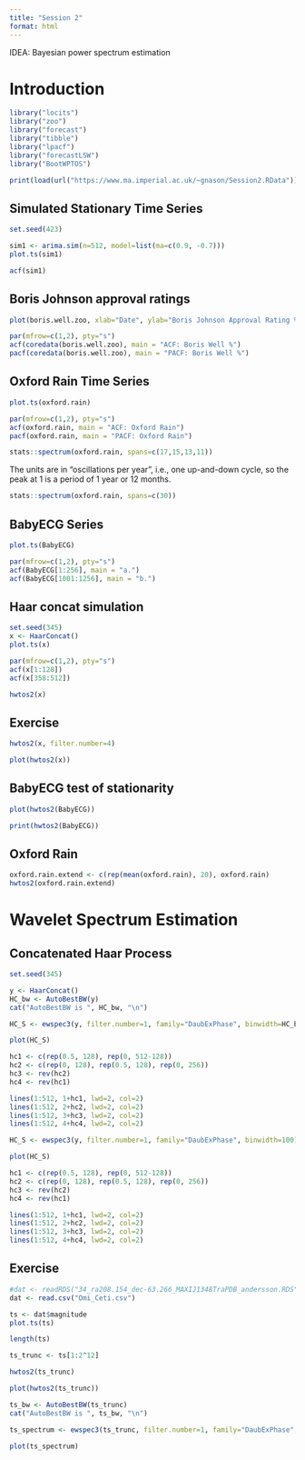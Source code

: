 ```yaml
---
title: "Session 2"
format: html
---
```


IDEA: Bayesian power spectrum estimation

# Introduction

```r
library("locits")
library("zoo")
library("forecast")
library("tibble")
library("lpacf")
library("forecastLSW")
library("BootWPTOS")
```

```r
print(load(url("https://www.ma.imperial.ac.uk/~gnason/Session2.RData")))
```

## Simulated Stationary Time Series

```r
set.seed(423)

sim1 <- arima.sim(n=512, model=list(ma=c(0.9, -0.7)))
plot.ts(sim1)
```

```r
acf(sim1)
```

## Boris Johnson approval ratings

```r
plot(boris.well.zoo, xlab="Date", ylab="Boris Johnson Approval Rating %")
```

```r
par(mfrow=c(1,2), pty="s")
acf(coredata(boris.well.zoo), main = "ACF: Boris Well %")
pacf(coredata(boris.well.zoo), main = "PACF: Boris Well %")
```

## Oxford Rain Time Series

```r
plot.ts(oxford.rain)
```

```r
par(mfrow=c(1,2), pty="s")
acf(oxford.rain, main = "ACF: Oxford Rain")
pacf(oxford.rain, main = "PACF: Oxford Rain")
```

```r
stats::spectrum(oxford.rain, spans=c(17,15,13,11))
```

The units are in "oscillations per year", i.e., one up-and-down cycle, so the peak at 1 is a period of 1 year or 12 months.

```r
stats::spectrum(oxford.rain, spans=c(30))
```

## BabyECG Series

```r
plot.ts(BabyECG)
```

```r
par(mfrow=c(1,2), pty="s")
acf(BabyECG[1:256], main = "a.")
acf(BabyECG[1001:1256], main = "b.")
```

## Haar concat simulation

```r
set.seed(345)
x <- HaarConcat()
plot.ts(x)
```

```r
par(mfrow=c(1,2), pty="s")
acf(x[1:128])
acf(x[358:512])
```

```r
hwtos2(x)
```

## Exercise

```r
hwtos2(x, filter.number=4)
```

```r
plot(hwtos2(x))
```


## BabyECG test of stationarity

```r
plot(hwtos2(BabyECG))
```


```r
print(hwtos2(BabyECG))
```


## Oxford Rain

```r
oxford.rain.extend <- c(rep(mean(oxford.rain), 20), oxford.rain)
hwtos2(oxford.rain.extend)
```


# Wavelet Spectrum Estimation

## Concatenated Haar Process

```r
set.seed(345)

y <- HaarConcat()
HC_bw <- AutoBestBW(y)
cat("AutoBestBW is ", HC_bw, "\n")

HC_S <- ewspec3(y, filter.number=1, family="DaubExPhase", binwidth=HC_bw)$S

plot(HC_S)

hc1 <- c(rep(0.5, 128), rep(0, 512-128))
hc2 <- c(rep(0, 128), rep(0.5, 128), rep(0, 256))
hc3 <- rev(hc2)
hc4 <- rev(hc1)

lines(1:512, 1+hc1, lwd=2, col=2)
lines(1:512, 2+hc2, lwd=2, col=2)
lines(1:512, 3+hc3, lwd=2, col=2)
lines(1:512, 4+hc4, lwd=2, col=2)

```


```r
HC_S <- ewspec3(y, filter.number=1, family="DaubExPhase", binwidth=100)$S

plot(HC_S)

hc1 <- c(rep(0.5, 128), rep(0, 512-128))
hc2 <- c(rep(0, 128), rep(0.5, 128), rep(0, 256))
hc3 <- rev(hc2)
hc4 <- rev(hc1)

lines(1:512, 1+hc1, lwd=2, col=2)
lines(1:512, 2+hc2, lwd=2, col=2)
lines(1:512, 3+hc3, lwd=2, col=2)
lines(1:512, 4+hc4, lwd=2, col=2)

```


## Exercise

```r
#dat <- readRDS("34_ra208.154_dec-63.266_MAXIJ1348TraPDB_andersson.RDS")
dat <- read.csv("Omi_Ceti.csv")

ts <- dat$magnitude
plot.ts(ts)
```

```r
length(ts)
```


```r
ts_trunc <- ts[1:2^12]

hwtos2(ts_trunc)
```

```r
plot(hwtos2(ts_trunc))
```


```r
ts_bw <- AutoBestBW(ts_trunc)
cat("AutoBestBW is ", ts_bw, "\n")

ts_spectrum <- ewspec3(ts_trunc, filter.number=1, family="DaubExPhase", binwidth=ts_bw)$S

plot(ts_spectrum)
```

